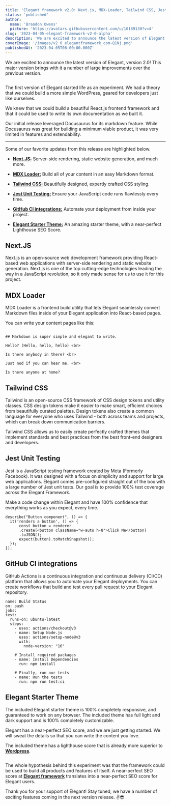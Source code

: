 ```yaml
---
title: 'Elegant framework v2.0: Next.js, MDX-Loader, Tailwind CSS, Jest, and more'
status: 'published'
author:
  name: 'Brandon Owens'
  picture: 'https://avatars.githubusercontent.com/u/10189130?v=4'
slug: '2023-04-05-elegant-framework-v2-0-alpha'
description: 'We are excited to announce the latest version of Elegant, version 2.0! This major version brings with it a number of large improvements over the previous version.'
coverImage: '/images/v2_0_elegantframework_com-Q1Nj.png'
publishedAt: '2023-04-05T08:00:00.000Z'
---
```


We are excited to announce the latest version of Elegant, version 2.0! This major version brings with it a number of large improvements over the previous version.

<div class="my-8 shadow-xl"><img class="rounded-xl" src="/images/v2_0_elegantframework_com.3e193a62-QzMj.png" alt=""></div>

The first version of Elegant started life as an experiment. We had a theory that we could build a more simple WordPress, geared for developers just like ourselves.

We knew that we could build a beautiful React.js frontend framework and that it could be used to write its own documentation as we built it.

Our initial release leveraged Docusaurus for its markdown feature. While Docusaurus was great for building a minimum viable product, it was very limited in features and extendability.

---

Some of our favorite updates from this release are highlighted below.

- [**Next.JS:**](https://www.elegantframework.com/blog/2023-04-05-elegant-framework-v2-0-alpha#next_js) Server-side rendering, static website generation, and much more.

- [**MDX Loader:**](https://www.elegantframework.com/blog/2023-04-05-elegant-framework-v2-0-alpha#mdx_loader) Build all of your content in an easy Markdown format.

- [**Tailwind CSS:**](https://www.elegantframework.com/blog/2023-04-05-elegant-framework-v2-0-alpha#tailwind_css) Beautifully designed, expertly crafted CSS styling.

- [**Jest Unit Testing:**](https://www.elegantframework.com/blog/2023-04-05-elegant-framework-v2-0-alpha#jest) Ensure your JavaScript code runs flawlessly every time.

- [**GitHub CI integrations:**](https://www.elegantframework.com/blog/2023-04-05-elegant-framework-v2-0-alpha#github_ci) Automate your deployment from inside your project.

- [**Elegant Starter Theme:**](https://www.elegantframework.com/blog/2023-04-05-elegant-framework-v2-0-alpha#elegant_seo_compared_wordpress_com) An amazing starter theme, with a near-perfect Lighthouse SEO Score.

## Next.JS

Next.js is an open-source web development framework providing React-based web applications with server-side rendering and static website generation. Next.js is one of the top cutting-edge technologies leading the way in a JavaScript revolution, so it only made sense for us to use it for this project.

## MDX Loader

MDX Loader is a frontend build utility that lets Elegant seamlessly convert Markdown files inside of your Elegant application into React-based pages.

You can write your content pages like this:

```diff-html welcome.mdx

## Markdown is super simple and elegant to write.

Hello? (Hello, hello, hello) <br>

Is there anybody in there? <br>

Just nod if you can hear me. <br>

Is there anyone at home?
```

## Tailwind CSS

Tailwind is an open-source CSS framework of CSS design tokens and utility classes. CSS design tokens make it easier to make smart, efficient choices from beautifully curated palettes. Design tokens also create a common language for everyone who uses Tailwind - both across teams and projects, which can break down communication barriers.

Tailwind CSS allows us to easily create perfectly crafted themes that implement standards and best practices from the best front-end designers and developers.

## Jest Unit Testing

Jest is a JavaScript testing framework created by Meta (Formerly Facebook). It was designed with a focus on simplicity and support for large web applications. Elegant comes pre-configured straight out of the box with a large number of Jest unit tests. Our goal is to provide 100% test coverage across the Elegant Framework.

Make a code change within Elegant and have 100% confidence that everything works as you expect, every time.

```diff-javascript button.test.tsx
describe("Button component", () => {
  it('renders a button', () => {
      const button = renderer
      .create(<button className="w-auto h-8">Click Me</button)
      .toJSON();
      expect(button).toMatchSnapshot();
  });
});
```

## GitHub CI integrations

GitHub Actions is a continuous integration and continuous delivery (CI/CD) platform that allows you to automate your Elegant deployments. You can create workflows that build and test every pull request to your Elegant repository.

```diff-yaml .github/deploy.yml
name: Build Status
on: push
jobs:
test:
  runs-on: ubuntu-latest
  steps:
    - uses: actions/checkout@v3
    - name: Setup Node.js
      uses: actions/setup-node@v3
      with:
        node-version: "16"
      
    # Install required packages
    - name: Install Dependencies
      run: npm install

    # Finally, run our tests
    - name: Run the tests
      run: npm run test:ci
```

## Elegant Starter Theme

The included Elegant starter theme is 100% completely responsive, and guaranteed to work on any browser. The included theme has full light and dark support and is 100% completely customizable.

Elegant has a near-perfect SEO score, and we are just getting started. We will sweat the details so that you can write the content you love.

The included theme has a lighthouse score that is already more superior to [**Wordpress**](https://wordpress.com/blog/2023/03/10/whats-new-on-wordpress-com-fresh-buttons-sticky-headers-and-time-saving-shortcuts/).

<div class="my-8 shadow-xl"><img class="rounded-xl" src="/images/elegant_seo_compared_wordpress_com.6d3f1e41-UxOD.png" alt=""></div>

The whole hypothesis behind this experiment was that the framework could be used to build all products and features of itself. A near-perfect SEO score at [**Elegant framework**](https://elegantframework.com/) translates into a near-perfect SEO score for Elegant users.



Thank you for your support of Elegant! Stay tuned, we have a number of exciting features coming in the next version release. ✌️😎

